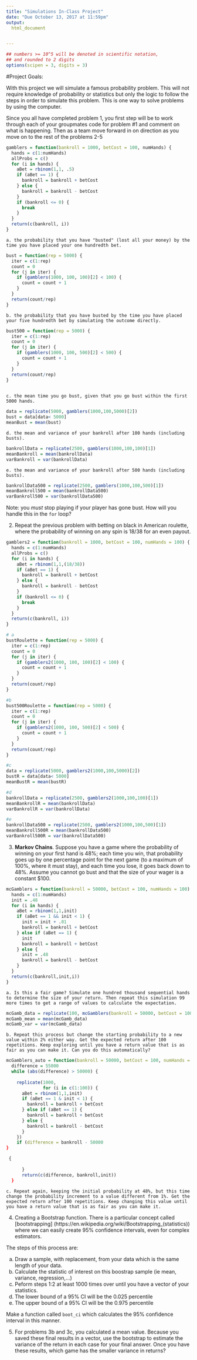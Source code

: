 ```yaml
---
title: "Simulations In-Class Project"
date: "Due October 13, 2017 at 11:59pm"
output:
  html_document


---
```


<style type="text/css">
.table {

    width: 80%;
    margin-left:10%; 
    margin-right:10%;
}
</style>
```r
## numbers >= 10^5 will be denoted in scientific notation,
## and rounded to 2 digits
options(scipen = 3, digits = 3)
```




#Project Goals:



With this project we will simulate a famous probability problem. This will not require knowledge of probability or statistics but only the logic to follow the steps in order to simulate this problem. This is one way to solve problems by using the computer. 


Since you all have completed problem 1, you first step will be to work through each of your groupmates code for problem #1 and comment on what is happening. Then as a team move forward in on direction as you move on to the rest of the problems 2-5

```r
gamblers = function(bankroll = 1000, betCost = 100, numHands) {
  hands = c(1:numHands)
  allProbs = c()
  for (i in hands) {
    aBet = rbinom(1,1, .5)
    if (aBet == 1) {
      bankroll = bankroll + betCost
    } else {
      bankroll = bankroll - betCost
    }
    if (bankroll <= 0) {
      break
    }
  }
  return(c(bankroll, i))
}
```
    a. the probability that you have "busted" (lost all your money) by the time you have placed your one hundredth bet. 
```r
bust = function(rep = 5000) {
  iter = c(1:rep)
  count = 0
  for (j in iter) {
    if (gamblers(1000, 100, 100)[2] < 100) {
      count = count + 1
    }
  }
  return(count/rep)
}

```
    b. the probability that you have busted by the time you have placed your five hundredth bet by simulating the outcome directly. 
```r
bust500 = function(rep = 5000) {
  iter = c(1:rep)
  count = 0
  for (j in iter) {
    if (gamblers(1000, 100, 500)[2] < 500) {
      count = count + 1
    }
  }
  return(count/rep)
}
    
```
    c. the mean time you go bust, given that you go bust within the first 5000 hands.
```r
data = replicate(5000, gamblers(1000,100,5000)[2])
bust = data[data< 5000]
meanBust = mean(bust)

```
    d. the mean and variance of your bankroll after 100 hands (including busts).
```r
bankrollData = replicate(2500, gamblers(1000,100,100)[1])
meanBankroll = mean(bankrollData)
varBankroll = var(bankrollData)

```
    e. the mean and variance of your bankroll after 500 hands (including busts).
```r
bankrollData500 = replicate(2500, gamblers(1000,100,500)[1])
meanBankroll500 = mean(bankrollData500)
varBankroll500 = var(bankrollData500)
```
 
Note: you *must* stop playing if your player has gone bust. How will you handle this in the `for` loop?

2. Repeat the previous problem with betting on black in American roulette, where the probability of winning on any spin is 18/38 for an even payout.

```r
gamblers2 = function(bankroll = 1000, betCost = 100, numHands = 100) {
  hands = c(1:numHands)
  allProbs = c()
  for (i in hands) {
    aBet = rbinom(1,1,(18/38))
    if (aBet == 1) {
      bankroll = bankroll + betCost
    } else {
      bankroll = bankroll - betCost
    }
    if (bankroll <= 0) {
      break
    }
  }
  return(c(bankroll, i))
}

# a
bustRoulette = function(rep = 5000) {
  iter = c(1:rep)
  count = 0
  for (j in iter) {
    if (gamblers2(1000, 100, 100)[2] < 100) {
      count = count + 1
    }
  }
  return(count/rep)
}

#b
bust500Roulette = function(rep = 5000) {
  iter = c(1:rep)
  count = 0
  for (j in iter) {
    if (gamblers2(1000, 100, 500)[2] < 500) {
      count = count + 1
    }
  }
  return(count/rep)
}

#c
data = replicate(5000, gamblers2(1000,100,5000)[2])
bustR = data[data< 5000]
meanBustR = mean(bustR) 

#d
bankrollData = replicate(2500, gamblers2(1000,100,100)[1])
meanBankrollR = mean(bankrollData)
varBankrollR = var(bankrollData)

#e
bankrollData500 = replicate(2500, gamblers2(1000,100,500)[1])
meanBankroll500R = mean(bankrollData500)
varBankroll500R = var(bankrollData500)

```

3. **Markov Chains**. Suppose you have a game where the probability of winning on your first hand is 48%; each time you win, that probability goes up by one percentage point for the next game (to a maximum of 100%, where it must stay), and each time you lose, it goes back down to 48%. Assume you cannot go bust and that the size of your wager is a constant $100.
```r
mcGamblers = function(bankroll = 50000, betCost = 100, numHands = 100) {
  hands = c(1:numHands)
  init = .48
  for (i in hands) {
    aBet = rbinom(1,1,init)
    if (aBet == 1 && init < 1) {
      init = init + .01
      bankroll = bankroll + betCost
    } else if (aBet == 1) {
      init
      bankroll = bankroll + betCost
    } else {
      init = .48
      bankroll = bankroll - betCost
    }
  }
  return(c(bankroll,init,i))
}
```
    a. Is this a fair game? Simulate one hundred thousand sequential hands to determine the size of your return. Then repeat this simulation 99 more times to get a range of values to calculate the expectation.
```r
mcGamb_data = replicate(100, mcGamblers(bankroll = 50000, betCost = 100, numHands = 1000)[1]-50000)
mcGamb_mean = mean(mcGamb_data)
mcGamb_var = var(mcGamb_data)
```
    b. Repeat this process but change the starting probability to a new value within 2% either way. Get the expected return after 100 repetitions. Keep exploring until you have a return value that is as fair as you can make it. Can you do this automatically?
```r
mcGamblers_auto = function(bankroll = 50000, betCost = 100, numHands = 100, init = .46) {
  difference = 55000
  while (abs(difference) > 50000) {
    
    replicate(1000,
              for (i in c(1:100)) {
      aBet = rbinom(1,1,init)
      if (aBet == 1 & init < 1) {
        bankroll = bankroll + betCost
      } else if (aBet == 1) {
        bankroll = bankroll + betCost
      } else {
        bankroll = bankroll - betCost
      }
    })
    if (difference = bankroll - 50000
}

 {
  
      }
      return(c(difference, bankroll,init))
  }
```
    c. Repeat again, keeping the initial probability at 48%, but this time change the probability increment to a value different from 1%. Get the expected return after 100 repetitions. Keep changing this value until you have a return value that is as fair as you can make it. 


4. Creating a Bootstrap function. There is a particular concept called [bootstrapping]
(https://en.wikipedia.org/wiki/Bootstrapping_(statistics)) where we can easily create 95% confidence intervals, even for complex estimators.

The steps of this process are:

  a. Draw a sample, with replacement, from your data which is the same length of your data.
  b. Calculate the statistic of interest on this boostrap sample (ie mean, variance, regression,...)
  c. Peform steps 1:2 at least 1000 times over until you have a vector of your statistics. 
  d. The lower bound of a 95% CI will be the 0.025 percentile
  e. The upper bound of a 95% CI will be the 0.975 percentile

Make a function called `boot_ci` which calculates the 95% confidence interval in this manner. 

5. For problems 3b and 3c, you calculated a mean value. Because you saved these final results in a vector, use the bootstrap to estimate the variance of the return in each case for your final answer. Once you have these results, which game has the smaller variance in returns?